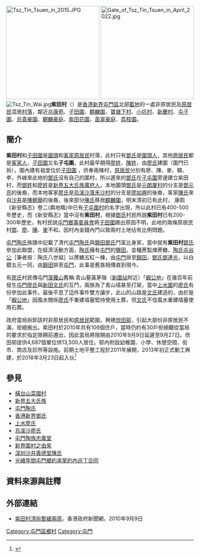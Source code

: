[[File:Tsz_Tin_Tsuen_in_2015.JPG|250px]]
[[File:Gate_of_Tsz_Tin_Tsuen_in_April_2022.jpg|250px]]
[[File:Tsz_Tin_Wai.jpg|thumb]]'''紫田村'''（{{lang-en|Tsz Tin Tsuen}}）是[[香港|香港]][[新界|新界]][[屯門區|屯門區]]北部[[藍地|藍地]]的一處非原居民及[[新界原居民|原居民]]混居[[村落|村落]]，鄰近[[兆康苑|兆康苑]]、[[子田圍|子田圍]]、[[麒麟圍|麒麟圍]]、[[寶塘下村|寶塘下村]]、[[小坑村_(屯門)|小坑村]]、[[新慶村_(屯門區)|新慶村]]、[[屯子圍|屯子圍]]、[[兆貴豪園|兆貴豪園]]、[[麒麟豪庭|麒麟豪庭]]、[[紫田花園|紫田花園]]、[[茵翠豪庭|茵翠豪庭]]、[[荔枝園|荔枝園]]。

==簡介==


'''紫田村'''和[[子田圍|子田圍]]是[[圍頭人|圍頭]]和[[客家|客家]][[新界原居民|原居民]]村落，此村只有[[鄧姓|鄧氏]]是[[圍頭人|圍頭人]]，其他[[新界原居民|原居民]]都是[[客家人|客家人]]，[[子田圍|子田圍]]又名'''子屯圍'''，此村最早期得[[廖姓|廖姓]]、[[陳姓|陳姓]]，由[[上水廖氏|廖氏]]建圍（圍門已拆），圍內建有祖堂位於[[子田圍|子田圍]] ，供奉兩條村，[[新界原居民|原居民]]分別有廖、陳、麥、韓、李，外嫁來此地的[[香港新界鄧氏|鄧氏]]沒有自己的圍村，所以遲來的[[香港新界鄧氏|鄧氏]]在[[子屯圍|子屯圍]]旁邊建立紫田村，而[[鄧姓|鄧姓]]和[[廖姓|廖姓]]是[[新界五大氏族|新界五大氏族]][[廣府人|廣府人]]，本地圍頭[[鄧姓|鄧氏]]是[[元朗|元朗]][[厦村|厦村]]的分支是[[鄧元亮|鄧元亮]]的後裔，而本地客家[[廖氏|廖氏]]是[[烏溪沙|烏溪沙]][[落禾沙村|落禾沙村]]的分支是[[廖如璧|廖如興]]的後裔，客家[[陳姓|陳氏]]來自[[沙井村|沙井]]是[[陳朝舉|陳朝舉]]的後裔，後來部分[[陳姓|陳氏]]移居[[麒麟圍|麒麟圍]]，明末清初已有此村， 康熙《新安縣志》卷二⟨輿地略⟩中已有[[子屯圍村|子屯圍村]]的名字出現，所以此村已有400-500年歷史，而《新安縣志》當中沒有'''紫田村'''，根據[[香港新界鄧氏|鄧氏]]村民所說'''紫田村'''已有200-300年歷史，有村民說[[屯門鄉事委員會|屯門鄉事委員會]]將[[子田圍|子田圍]]踢出原因不明，此地的兩條原居民村[[鄧姓|鄧]]、[[廖姓|廖]]、[[陳姓|陳]]、[[麥姓|麥]]不和，因村內金錢內鬥以致兩村土地佔有比例問題。

[[屯門陶氏|屯門陶氏]]族譜中記載了清代[[屯門區|屯門]][[屯門陶氏|陶氏]]與[[錦田|錦田]][[香港新界鄧氏|鄧氏]]鬥富比身家，當中就有'''紫田村'''[[香港新界鄧氏|鄧氏]]參加此聯盟，在經濟活動方面，[[屯門陶氏|陶氏]]擁有[[屯門區|屯門]]的[[陶鹽田|鹽田]]，並種蔗製煉蔗糖，[[屯門陶氏|陶氏]][[屯谷公|屯谷公]]［筆者按：陶氏八世祖］以蔗糖五缸一棟，由[[屯門區|屯門]]排至[[錦田|錦田]]，[[香港新界鄧氏|鄧氏]][[鄧連光|鄧連光]]，以白銀五元一同，由[[錦田|錦田]]排至[[屯門區|屯門]]，此事是舊族相傳直到現今。

有[[上水廖氏|廖氏]]村民傳屯門[[菠蘿山|菠蘿山]]舊稱:青山墓黃茅嶺（[[新圍站|新圍站]]附近）「[[蝦公地|蝦公地]]」在幾百年前發生[[上水廖氏|屯門廖氏]]與[[新田文氏|新田文氏]]的互鬥，兩族為了青山墳甚至打架，當中[[上水鄉|上水圍]]的[[上水廖氏|廖氏]]有份參加此事件，最後平息了這件事件雙方讓步，此山的山路是[[新田文氏|文氏]]建造的，由於是「[[蝦公地|蝦公地]]」因風水關係[[上水廖氏|廖氏]]不重建墳墓堅持使用土葬，但[[新田文氏|文氏]]不信風水重建墳墓使用石葬。

政府當局拆卸該村非原居民和[[新界原居民|原居民]]範圍，興建[[欣田邨|欣田邨]]，引起大部份非原居民不滿，拒絕搬出。紫田村於2010年共有106個住戶，當時仍約有30戶拒絕聽從當局的要求於指定限期前遷出，因此當局將限期由2010年9月9日延遲至9月27日。欣田邨提供4,687個單位供13,500人居住。邨內附設幼稚園、小學、休憩空間、街市、商店及診所等設施。前期土地平整工程於2011年展開，2013年初正式動工興建，於2018年3月23日起入伙<ref>{{Cite web |url=http://www.info.gov.hk/gia/general/201803/23/P2018032300211.htm |title=屯門欣田邨今日起入伙（附圖）|work=香港特別行政區新聞公報|date=2018-03-23 |accessdate=2018-03-31 |archive-date=2018-04-01 |archive-url=https://web.archive.org/web/20180401003627/http://www.info.gov.hk/gia/general/201803/23/P2018032300211.htm |dead-url=no }}</ref>

==參見==
*[[橫台山菜園村|橫台山菜園村]]
*[[新界五大氏族|新界五大氏族]]
*[[屯門陶氏|屯門陶氏]]
*[[香港新界鄧氏|香港新界鄧氏]]
*[[上水廖氏|上水廖氏]]
*[https://mos.hk/maonshan/2/9/7 烏溪沙廖氏] {{Wayback|url=https://mos.hk/maonshan/2/9/7 |date=20210413071034 }}
*[http://www.somanhing.com/gotowalk/dist/tunmun/to.pdf 屯門陶族忠義堂]
*[http://cculture.hku.hk/content/hkculture/tm/architecture/architecture01.pdf 新界圍村之由來] {{Wayback|url=http://cculture.hku.hk/content/hkculture/tm/architecture/architecture01.pdf |date=20200328114536 }}
*[http://big5.taiwan.cn/zppd/XSDG/XSYL/201111/t20111124_2176979.htm 深圳沙井義德堂陳氏] {{Wayback|url=http://big5.taiwan.cn/zppd/XSDG/XSYL/201111/t20111124_2176979.htm |date=20210419055744 }}
*[http://nansha.schina.ust.hk/Article_DB/sites/default/files/pubs/news-038.05_0.pdf 光緒年間屯門鄉約承掌約內巡丁合同]

==資料來源與註釋==
{{reflist}}	
{{NoteFoot}}

==外部連結==
{{Commonscat|Tsz Tin Tsuen}}
*[https://web.archive.org/web/20100910145648/http://www.news.gov.hk/tc/category/healthandcommunity/100909/html/100909tc05001.htm 紫田村清拆暫緩兩周]，香港政府新聞網，2010年9月9日

[[Category:屯門區鄉村|Category:屯門區鄉村]]
[[Category:屯門|Category:屯門]]